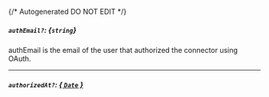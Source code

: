 {/* Autogenerated DO NOT EDIT  */}
##### `authEmail?`: *{`string`}*
authEmail is the email of the user that authorized the connector using OAuth.

---
##### `authorizedAt?`: [*{ `Date` }*](https://developer.mozilla.org/en-US/docs/Web/JavaScript/Reference/Global_Objects/Date)


